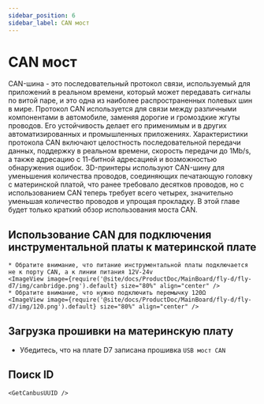 ```yaml
---
sidebar_position: 6
sidebar_label: CAN мост
---
```



# CAN мост

CAN-шина - это последовательный протокол связи, используемый для приложений в реальном времени, который может передавать сигналы по витой паре, и это одна из наиболее распространенных полевых шин в мире. Протокол CAN используется для связи между различными компонентами в автомобиле, заменяя дорогие и громоздкие жгуты проводов. Его устойчивость делает его применимым и в других автоматизированных и промышленных приложениях. Характеристики протокола CAN включают целостность последовательной передачи данных, поддержку в реальном времени, скорость передачи до 1Mb/s, а также адресацию с 11-битной адресацией и возможностью обнаружения ошибок.
3D-принтеры используют CAN-шину для уменьшения количества проводов, соединяющих печатающую головку с материнской платой, что ранее требовало десятков проводов, но с использованием CAN теперь требует всего четырех, значительно уменьшая количество проводов и упрощая прокладку.
В этой главе будет только краткий обзор использования моста CAN.

## Использование CAN для подключения инструментальной платы к материнской плате

    * Обратите внимание, что питание инструментальной платы подключается не к порту CAN, а к линии питания 12V-24v
    <ImageView image={require('@site/docs/ProductDoc/MainBoard/fly-d/fly-d7/img/canbridge.png').default} size="80%" align="center" />
    * Обратите внимание, что нужно подключить перемычку 120Ω
    <ImageView image={require('@site/docs/ProductDoc/MainBoard/fly-d/fly-d7/img/120.png').default} size="80%" align="center" />

## Загрузка прошивки на материнскую плату

* Убедитесь, что на плате D7 записана прошивка `USB мост CAN`

## Поиск ID

    <GetCanbusUUID />